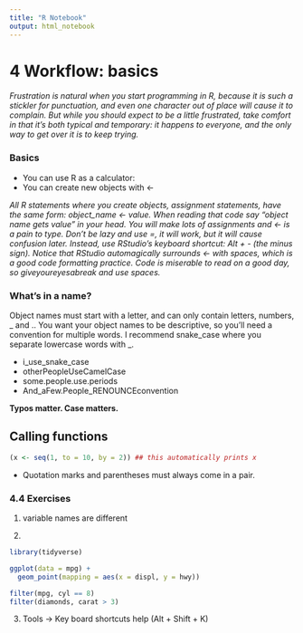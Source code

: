 ```yaml
---
title: "R Notebook"
output: html_notebook
---
```


# 4 Workflow: basics

_Frustration is natural when you start programming in R, because it is such a stickler for punctuation, and even one character out of place will cause it to complain. But while you should expect to be a little frustrated, take comfort in that it’s both typical and temporary: it happens to everyone, and the only way to get over it is to keep trying._

### Basics

* You can use R as a calculator:
* You can create new objects with <-

_All R statements where you create objects, assignment statements, have the same form: object_name <- value. When reading that code say “object name gets value” in your head. You will make lots of assignments and <- is a pain to type. Don’t be lazy and use =, it will work, but it will cause confusion later. Instead, use RStudio’s keyboard shortcut: Alt + - (the minus sign). Notice that RStudio automagically surrounds <- with spaces, which is a good code formatting practice. Code is miserable to read on a good day, so giveyoureyesabreak and use spaces._


### What’s in a name?

Object names must start with a letter, and can only contain letters, numbers, _ and .. You want your object names to be descriptive, so you’ll need a convention for multiple words. I recommend snake_case where you separate lowercase words with _.

* i_use_snake_case
* otherPeopleUseCamelCase
* some.people.use.periods
* And_aFew.People_RENOUNCEconvention

**Typos matter. Case matters.**

##  Calling functions

```r
(x <- seq(1, to = 10, by = 2)) ## this automatically prints x
```

* Quotation marks and parentheses must always come in a pair.

### 4.4 Exercises

1. variable names are different

2. 

```r
library(tidyverse)

ggplot(data = mpg) + 
  geom_point(mapping = aes(x = displ, y = hwy))

filter(mpg, cyl == 8)
filter(diamonds, carat > 3)
```


3. Tools -> Key board shortcuts help (Alt + Shift + K)








